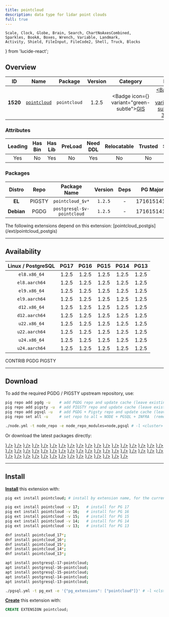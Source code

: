 ```yaml
---
title: pointcloud
description: data type for lidar point clouds
full: true
---
```


    Scale, Clock, Globe, Brain, Search, ChartNoAxesCombined,
    Sparkles, BookA, Boxes, Wrench, Variable, Landmark,
    Activity, Shield, FileInput, FileCode2, Shell, Truck, Blocks
} from 'lucide-react';

## Overview

| <TooltipIconButton tooltip="Extension unique identifier" side="top">ID</TooltipIconButton> | <TooltipIconButton tooltip="Extension name" side="top">Name</TooltipIconButton> | <TooltipIconButton tooltip="Package name for installation" side="top">Package</TooltipIconButton> | <TooltipIconButton tooltip="Latest available extension version" side="top">Version</TooltipIconButton> | <TooltipIconButton tooltip="Extension category" side="top">Category</TooltipIconButton> | <TooltipIconButton tooltip="Open source license" side="top">License</TooltipIconButton> | <TooltipIconButton tooltip="Programming language" side="top">Lang</TooltipIconButton> |
|:--------:|:--------:|:----------:|:--------------:|:---------------------------------------:|:------------------------------------------------------:|:----:|
| **1520** | [`pointcloud`](https://github.com/pgpointcloud/pointcloud) | `pointcloud` | 1.2.5 | <Badge icon={<Globe />} variant="green-subtle"><a href="/ext/gis" className="no-underline">GIS</a></Badge> | <a href="/ext/list/license#bsd-3-clause" className="no-underline"><Badge icon={<Scale />} variant="blue-subtle">BSD 3-Clause</Badge></a> | <a href="/ext/list/lang#c"><Badge icon={<FileCode2 />} variant="blue-subtle">C</Badge></a> |

### Attributes

| <TooltipIconButton tooltip="The Primary Leading extension in the Package" side="top">Leading</TooltipIconButton> | <TooltipIconButton tooltip="Contains binary utils" side="top">Has Bin</TooltipIconButton> | <TooltipIconButton tooltip="Contains .so shared library files" side="top">Has Lib</TooltipIconButton> | <TooltipIconButton tooltip="Requires preloading via shared_preload_libraries" side="top">PreLoad</TooltipIconButton> | <TooltipIconButton tooltip="Requires CREATE EXTENSION DDL command" side="top">Need DDL</TooltipIconButton> | <TooltipIconButton tooltip="Can be installed in any schema" side="top">Relocatable</TooltipIconButton> | <TooltipIconButton tooltip="Can be created by non-superuser" side="top">Trusted</TooltipIconButton> | <TooltipIconButton tooltip="Schemas used by this extension" side="top">Schemas</TooltipIconButton> |
|:-------:|:-------:|:-------:|:-------:|:--------:|:-----------:|:-------:|:-------:|
| Yes | No | Yes | No | Yes | No | No | - |

### Packages

| <TooltipIconButton tooltip="Linux distribution family, EL or Debian" side="top">Distro</TooltipIconButton> | <TooltipIconButton tooltip="Package repository" side="top">Repo</TooltipIconButton> | <TooltipIconButton tooltip="The RPM/DEB Package Name Pattern (replace $v with real pg major)" side="top">Package Name</TooltipIconButton> | <TooltipIconButton tooltip="Latest package version" side="top">Version</TooltipIconButton> | <TooltipIconButton tooltip="RPM/DEB Package dependencies" side="top">Deps</TooltipIconButton> | <TooltipIconButton tooltip="Available in these PostgreSQL Major Versions" side="top">PG Major</TooltipIconButton> |
|:----------:|:--------:|:------------------------:|:-----------:|:------------:|:------------------:|
|   **EL**   | <Badge variant="amber-subtle"><span className="font-bold">PIGSTY</span></Badge> | `pointcloud_$v*` | `1.2.5` | - | <Badge variant="green-subtle">17</Badge><Badge variant="green-subtle">16</Badge><Badge variant="green-subtle">15</Badge><Badge variant="green-subtle">14</Badge><Badge variant="green-subtle">13</Badge> |
| **Debian** | <Badge variant="blue-subtle"><span className="font-bold">PGDG</span></Badge> | `postgresql-$v-pointcloud` | `1.2.5` | - | <Badge variant="green-subtle">17</Badge><Badge variant="green-subtle">16</Badge><Badge variant="green-subtle">15</Badge><Badge variant="green-subtle">14</Badge><Badge variant="green-subtle">13</Badge> |


<Callout title="Dependent Extensions" type="info">
    The following extensions depend on this extension: [pointcloud_postgis](/ext/pointcloud_postgis)
</Callout>


------

## Availability

| <TooltipIconButton tooltip="Linux Distro Arch / PostgreSQL Major Version" side="top">Linux / PostgreSQL </TooltipIconButton> | **PG17** | **PG16** | **PG15** | **PG14** | **PG13** |
|:-----:|:-----:|:-----:|:-----:|:-----:|:-----:|
| `el8.x86_64` | <Badge variant="blue-subtle">1.2.5</Badge> | <Badge variant="blue-subtle">1.2.5</Badge> | <Badge variant="blue-subtle">1.2.5</Badge> | <Badge variant="blue-subtle">1.2.5</Badge> | <Badge variant="blue-subtle">1.2.5</Badge> |
| `el8.aarch64` | <Badge variant="blue-subtle">1.2.5</Badge> | <Badge variant="blue-subtle">1.2.5</Badge> | <Badge variant="blue-subtle">1.2.5</Badge> | <Badge variant="blue-subtle">1.2.5</Badge> | <Badge variant="blue-subtle">1.2.5</Badge> |
| `el9.x86_64` | <Badge variant="blue-subtle">1.2.5</Badge> | <Badge variant="blue-subtle">1.2.5</Badge> | <Badge variant="blue-subtle">1.2.5</Badge> | <Badge variant="blue-subtle">1.2.5</Badge> | <Badge variant="blue-subtle">1.2.5</Badge> |
| `el9.aarch64` | <Badge variant="blue-subtle">1.2.5</Badge> | <Badge variant="blue-subtle">1.2.5</Badge> | <Badge variant="blue-subtle">1.2.5</Badge> | <Badge variant="blue-subtle">1.2.5</Badge> | <Badge variant="blue-subtle">1.2.5</Badge> |
| `d12.x86_64` | <Badge variant="blue-subtle">1.2.5</Badge> | <Badge variant="blue-subtle">1.2.5</Badge> | <Badge variant="blue-subtle">1.2.5</Badge> | <Badge variant="blue-subtle">1.2.5</Badge> | <Badge variant="blue-subtle">1.2.5</Badge> |
| `d12.aarch64` | <Badge variant="blue-subtle">1.2.5</Badge> | <Badge variant="blue-subtle">1.2.5</Badge> | <Badge variant="blue-subtle">1.2.5</Badge> | <Badge variant="blue-subtle">1.2.5</Badge> | <Badge variant="blue-subtle">1.2.5</Badge> |
| `u22.x86_64` | <Badge variant="blue-subtle">1.2.5</Badge> | <Badge variant="blue-subtle">1.2.5</Badge> | <Badge variant="blue-subtle">1.2.5</Badge> | <Badge variant="blue-subtle">1.2.5</Badge> | <Badge variant="blue-subtle">1.2.5</Badge> |
| `u22.aarch64` | <Badge variant="blue-subtle">1.2.5</Badge> | <Badge variant="blue-subtle">1.2.5</Badge> | <Badge variant="blue-subtle">1.2.5</Badge> | <Badge variant="blue-subtle">1.2.5</Badge> | <Badge variant="blue-subtle">1.2.5</Badge> |
| `u24.x86_64` | <Badge variant="blue-subtle">1.2.5</Badge> | <Badge variant="blue-subtle">1.2.5</Badge> | <Badge variant="blue-subtle">1.2.5</Badge> | <Badge variant="blue-subtle">1.2.5</Badge> | <Badge variant="blue-subtle">1.2.5</Badge> |
| `u24.aarch64` | <Badge variant="blue-subtle">1.2.5</Badge> | <Badge variant="blue-subtle">1.2.5</Badge> | <Badge variant="blue-subtle">1.2.5</Badge> | <Badge variant="blue-subtle">1.2.5</Badge> | <Badge variant="blue-subtle">1.2.5</Badge> |

<Badge variant="green-subtle"><span className="font-black">CONTRIB</span></Badge> <Badge variant="blue-subtle"><span className="font-black">PGDG</span></Badge> <Badge variant="amber-subtle"><span className="font-black">PIGSTY</span></Badge>

------

## Download

To add the required PGDG / PIGSTY upstream repository, use:

```bash tab="pig"
pig repo add pgdg -u    # add PGDG repo and update cache (leave existing repos)
pig repo add pigsty -u  # add PIGSTY repo and update cache (leave existing repos)
pig repo add pgsql -u   # add PGDG + Pigsty repo and update cache (leave existing repos)
pig repo set all -u     # set repo to all = NODE + PGSQL + INFRA  (remove existing repos)
```
```bash tab="pigsty"
./node.yml -t node_repo -e node_repo_modules=node,pgsql # -l <cluster>
```

Or download the latest packages directly:

<Files>
    <Folder name="el8.x86_64">
        <a href="https://download.postgresql.org/pub/repos/yum/17/redhat/rhel-8-x86_64/pointcloud_17-1.2.5-2PGDG.rhel8.x86_64.rpm"><File name="pointcloud_17-1.2.5-2PGDG.rhel8.x86_64.rpm" icon={<Package className="text-emerald-500" />} /></a>
        <a href="https://download.postgresql.org/pub/repos/yum/16/redhat/rhel-8-x86_64/pointcloud_16-1.2.5-1PGDG.rhel8.x86_64.rpm"><File name="pointcloud_16-1.2.5-1PGDG.rhel8.x86_64.rpm" icon={<Package className="text-emerald-500" />} /></a>
        <a href="https://download.postgresql.org/pub/repos/yum/15/redhat/rhel-8-x86_64/pointcloud_15-1.2.5-1PGDG.rhel8.x86_64.rpm"><File name="pointcloud_15-1.2.5-1PGDG.rhel8.x86_64.rpm" icon={<Package className="text-emerald-500" />} /></a>
        <a href="https://download.postgresql.org/pub/repos/yum/14/redhat/rhel-8-x86_64/pointcloud_14-1.2.5-1PGDG.rhel8.x86_64.rpm"><File name="pointcloud_14-1.2.5-1PGDG.rhel8.x86_64.rpm" icon={<Package className="text-emerald-500" />} /></a>
        <a href="https://download.postgresql.org/pub/repos/yum/13/redhat/rhel-8-x86_64/pointcloud_13-1.2.5-1PGDG.rhel8.x86_64.rpm"><File name="pointcloud_13-1.2.5-1PGDG.rhel8.x86_64.rpm" icon={<Package className="text-emerald-500" />} /></a>
    </Folder>
    <Folder name="el8.aarch64">
        <a href="https://download.postgresql.org/pub/repos/yum/17/redhat/rhel-8-aarch64/pointcloud_17-1.2.5-2PGDG.rhel8.aarch64.rpm"><File name="pointcloud_17-1.2.5-2PGDG.rhel8.aarch64.rpm" icon={<Package className="text-orange-500" />} /></a>
        <a href="https://download.postgresql.org/pub/repos/yum/16/redhat/rhel-8-aarch64/pointcloud_16-1.2.5-1PGDG.rhel8.aarch64.rpm"><File name="pointcloud_16-1.2.5-1PGDG.rhel8.aarch64.rpm" icon={<Package className="text-orange-500" />} /></a>
        <a href="https://download.postgresql.org/pub/repos/yum/15/redhat/rhel-8-aarch64/pointcloud_15-1.2.5-1PGDG.rhel8.aarch64.rpm"><File name="pointcloud_15-1.2.5-1PGDG.rhel8.aarch64.rpm" icon={<Package className="text-orange-500" />} /></a>
        <a href="https://download.postgresql.org/pub/repos/yum/14/redhat/rhel-8-aarch64/pointcloud_14-1.2.5-1PGDG.rhel8.aarch64.rpm"><File name="pointcloud_14-1.2.5-1PGDG.rhel8.aarch64.rpm" icon={<Package className="text-orange-500" />} /></a>
        <a href="https://download.postgresql.org/pub/repos/yum/13/redhat/rhel-8-aarch64/pointcloud_13-1.2.5-1PGDG.rhel8.aarch64.rpm"><File name="pointcloud_13-1.2.5-1PGDG.rhel8.aarch64.rpm" icon={<Package className="text-orange-500" />} /></a>
    </Folder>
    <Folder name="el9.x86_64">
        <a href="https://download.postgresql.org/pub/repos/yum/17/redhat/rhel-9-x86_64/pointcloud_17-1.2.5-2PGDG.rhel9.x86_64.rpm"><File name="pointcloud_17-1.2.5-2PGDG.rhel9.x86_64.rpm" icon={<Package className="text-emerald-500" />} /></a>
        <a href="https://download.postgresql.org/pub/repos/yum/16/redhat/rhel-9-x86_64/pointcloud_16-1.2.5-1PGDG.rhel9.x86_64.rpm"><File name="pointcloud_16-1.2.5-1PGDG.rhel9.x86_64.rpm" icon={<Package className="text-emerald-500" />} /></a>
        <a href="https://download.postgresql.org/pub/repos/yum/15/redhat/rhel-9-x86_64/pointcloud_15-1.2.5-1PGDG.rhel9.x86_64.rpm"><File name="pointcloud_15-1.2.5-1PGDG.rhel9.x86_64.rpm" icon={<Package className="text-emerald-500" />} /></a>
        <a href="https://download.postgresql.org/pub/repos/yum/14/redhat/rhel-9-x86_64/pointcloud_14-1.2.5-1PGDG.rhel9.x86_64.rpm"><File name="pointcloud_14-1.2.5-1PGDG.rhel9.x86_64.rpm" icon={<Package className="text-emerald-500" />} /></a>
        <a href="https://download.postgresql.org/pub/repos/yum/13/redhat/rhel-9-x86_64/pointcloud_13-1.2.5-1PGDG.rhel9.x86_64.rpm"><File name="pointcloud_13-1.2.5-1PGDG.rhel9.x86_64.rpm" icon={<Package className="text-emerald-500" />} /></a>
    </Folder>
    <Folder name="el9.aarch64">
        <a href="https://download.postgresql.org/pub/repos/yum/17/redhat/rhel-9-aarch64/pointcloud_17-1.2.5-2PGDG.rhel9.aarch64.rpm"><File name="pointcloud_17-1.2.5-2PGDG.rhel9.aarch64.rpm" icon={<Package className="text-orange-500" />} /></a>
        <a href="https://download.postgresql.org/pub/repos/yum/16/redhat/rhel-9-aarch64/pointcloud_16-1.2.5-1PGDG.rhel9.aarch64.rpm"><File name="pointcloud_16-1.2.5-1PGDG.rhel9.aarch64.rpm" icon={<Package className="text-orange-500" />} /></a>
        <a href="https://download.postgresql.org/pub/repos/yum/15/redhat/rhel-9-aarch64/pointcloud_15-1.2.5-1PGDG.rhel9.aarch64.rpm"><File name="pointcloud_15-1.2.5-1PGDG.rhel9.aarch64.rpm" icon={<Package className="text-orange-500" />} /></a>
        <a href="https://download.postgresql.org/pub/repos/yum/14/redhat/rhel-9-aarch64/pointcloud_14-1.2.5-1PGDG.rhel9.aarch64.rpm"><File name="pointcloud_14-1.2.5-1PGDG.rhel9.aarch64.rpm" icon={<Package className="text-orange-500" />} /></a>
        <a href="https://download.postgresql.org/pub/repos/yum/13/redhat/rhel-9-aarch64/pointcloud_13-1.2.5-1PGDG.rhel9.aarch64.rpm"><File name="pointcloud_13-1.2.5-1PGDG.rhel9.aarch64.rpm" icon={<Package className="text-orange-500" />} /></a>
    </Folder>
    <Folder name="d12.x86_64">
        <a href="https://apt.postgresql.org/pub/repos/apt/pool/main/p/pgpointcloud/postgresql-17-pointcloud_1.2.5-2.pgdg120+1_arm64.deb"><File name="postgresql-17-pointcloud_1.2.5-2.pgdg120+1_arm64.deb" icon={<Box className="text-emerald-500" />} /></a>
        <a href="https://apt.postgresql.org/pub/repos/apt/pool/main/p/pgpointcloud/postgresql-16-pointcloud_1.2.5-2.pgdg120+1_arm64.deb"><File name="postgresql-16-pointcloud_1.2.5-2.pgdg120+1_arm64.deb" icon={<Box className="text-emerald-500" />} /></a>
        <a href="https://apt.postgresql.org/pub/repos/apt/pool/main/p/pgpointcloud/postgresql-15-pointcloud_1.2.5-2.pgdg120+1_arm64.deb"><File name="postgresql-15-pointcloud_1.2.5-2.pgdg120+1_arm64.deb" icon={<Box className="text-emerald-500" />} /></a>
        <a href="https://apt.postgresql.org/pub/repos/apt/pool/main/p/pgpointcloud/postgresql-14-pointcloud_1.2.5-2.pgdg120+1_arm64.deb"><File name="postgresql-14-pointcloud_1.2.5-2.pgdg120+1_arm64.deb" icon={<Box className="text-emerald-500" />} /></a>
        <a href="https://apt.postgresql.org/pub/repos/apt/pool/main/p/pgpointcloud/postgresql-13-pointcloud_1.2.5-2.pgdg120+1_arm64.deb"><File name="postgresql-13-pointcloud_1.2.5-2.pgdg120+1_arm64.deb" icon={<Box className="text-emerald-500" />} /></a>
    </Folder>
    <Folder name="d12.aarch64">
        <a href="https://apt.postgresql.org/pub/repos/apt/pool/main/p/pgpointcloud/postgresql-17-pointcloud_1.2.5-2.pgdg120+1_amd64.deb"><File name="postgresql-17-pointcloud_1.2.5-2.pgdg120+1_amd64.deb" icon={<Box className="text-orange-500" />} /></a>
        <a href="https://apt.postgresql.org/pub/repos/apt/pool/main/p/pgpointcloud/postgresql-16-pointcloud_1.2.5-2.pgdg120+1_amd64.deb"><File name="postgresql-16-pointcloud_1.2.5-2.pgdg120+1_amd64.deb" icon={<Box className="text-orange-500" />} /></a>
        <a href="https://apt.postgresql.org/pub/repos/apt/pool/main/p/pgpointcloud/postgresql-15-pointcloud_1.2.5-2.pgdg120+1_amd64.deb"><File name="postgresql-15-pointcloud_1.2.5-2.pgdg120+1_amd64.deb" icon={<Box className="text-orange-500" />} /></a>
        <a href="https://apt.postgresql.org/pub/repos/apt/pool/main/p/pgpointcloud/postgresql-14-pointcloud_1.2.5-2.pgdg120+1_amd64.deb"><File name="postgresql-14-pointcloud_1.2.5-2.pgdg120+1_amd64.deb" icon={<Box className="text-orange-500" />} /></a>
        <a href="https://apt.postgresql.org/pub/repos/apt/pool/main/p/pgpointcloud/postgresql-13-pointcloud_1.2.5-2.pgdg120+1_amd64.deb"><File name="postgresql-13-pointcloud_1.2.5-2.pgdg120+1_amd64.deb" icon={<Box className="text-orange-500" />} /></a>
    </Folder>
    <Folder name="u22.x86_64">
        <a href="https://apt.postgresql.org/pub/repos/apt/pool/main/p/pgpointcloud/postgresql-17-pointcloud_1.2.5-2.pgdg22.04+1_amd64.deb"><File name="postgresql-17-pointcloud_1.2.5-2.pgdg22.04+1_amd64.deb" icon={<Box className="text-emerald-500" />} /></a>
        <a href="https://apt.postgresql.org/pub/repos/apt/pool/main/p/pgpointcloud/postgresql-16-pointcloud_1.2.5-2.pgdg22.04+1_amd64.deb"><File name="postgresql-16-pointcloud_1.2.5-2.pgdg22.04+1_amd64.deb" icon={<Box className="text-emerald-500" />} /></a>
        <a href="https://apt.postgresql.org/pub/repos/apt/pool/main/p/pgpointcloud/postgresql-15-pointcloud_1.2.5-2.pgdg22.04+1_amd64.deb"><File name="postgresql-15-pointcloud_1.2.5-2.pgdg22.04+1_amd64.deb" icon={<Box className="text-emerald-500" />} /></a>
        <a href="https://apt.postgresql.org/pub/repos/apt/pool/main/p/pgpointcloud/postgresql-14-pointcloud_1.2.5-2.pgdg22.04+1_amd64.deb"><File name="postgresql-14-pointcloud_1.2.5-2.pgdg22.04+1_amd64.deb" icon={<Box className="text-emerald-500" />} /></a>
        <a href="https://apt.postgresql.org/pub/repos/apt/pool/main/p/pgpointcloud/postgresql-13-pointcloud_1.2.5-2.pgdg22.04+1_amd64.deb"><File name="postgresql-13-pointcloud_1.2.5-2.pgdg22.04+1_amd64.deb" icon={<Box className="text-emerald-500" />} /></a>
    </Folder>
    <Folder name="u22.aarch64">
        <a href="https://apt.postgresql.org/pub/repos/apt/pool/main/p/pgpointcloud/postgresql-17-pointcloud_1.2.5-2.pgdg22.04+1_arm64.deb"><File name="postgresql-17-pointcloud_1.2.5-2.pgdg22.04+1_arm64.deb" icon={<Box className="text-orange-500" />} /></a>
        <a href="https://apt.postgresql.org/pub/repos/apt/pool/main/p/pgpointcloud/postgresql-16-pointcloud_1.2.5-2.pgdg22.04+1_arm64.deb"><File name="postgresql-16-pointcloud_1.2.5-2.pgdg22.04+1_arm64.deb" icon={<Box className="text-orange-500" />} /></a>
        <a href="https://apt.postgresql.org/pub/repos/apt/pool/main/p/pgpointcloud/postgresql-15-pointcloud_1.2.5-2.pgdg22.04+1_arm64.deb"><File name="postgresql-15-pointcloud_1.2.5-2.pgdg22.04+1_arm64.deb" icon={<Box className="text-orange-500" />} /></a>
        <a href="https://apt.postgresql.org/pub/repos/apt/pool/main/p/pgpointcloud/postgresql-14-pointcloud_1.2.5-2.pgdg22.04+1_arm64.deb"><File name="postgresql-14-pointcloud_1.2.5-2.pgdg22.04+1_arm64.deb" icon={<Box className="text-orange-500" />} /></a>
        <a href="https://apt.postgresql.org/pub/repos/apt/pool/main/p/pgpointcloud/postgresql-13-pointcloud_1.2.5-2.pgdg22.04+1_arm64.deb"><File name="postgresql-13-pointcloud_1.2.5-2.pgdg22.04+1_arm64.deb" icon={<Box className="text-orange-500" />} /></a>
    </Folder>
    <Folder name="u24.x86_64">
        <a href="https://apt.postgresql.org/pub/repos/apt/pool/main/p/pgpointcloud/postgresql-17-pointcloud_1.2.5-2.pgdg24.04+1_amd64.deb"><File name="postgresql-17-pointcloud_1.2.5-2.pgdg24.04+1_amd64.deb" icon={<Box className="text-emerald-500" />} /></a>
        <a href="https://apt.postgresql.org/pub/repos/apt/pool/main/p/pgpointcloud/postgresql-16-pointcloud_1.2.5-2.pgdg24.04+1_amd64.deb"><File name="postgresql-16-pointcloud_1.2.5-2.pgdg24.04+1_amd64.deb" icon={<Box className="text-emerald-500" />} /></a>
        <a href="https://apt.postgresql.org/pub/repos/apt/pool/main/p/pgpointcloud/postgresql-15-pointcloud_1.2.5-2.pgdg24.04+1_amd64.deb"><File name="postgresql-15-pointcloud_1.2.5-2.pgdg24.04+1_amd64.deb" icon={<Box className="text-emerald-500" />} /></a>
        <a href="https://apt.postgresql.org/pub/repos/apt/pool/main/p/pgpointcloud/postgresql-14-pointcloud_1.2.5-2.pgdg24.04+1_amd64.deb"><File name="postgresql-14-pointcloud_1.2.5-2.pgdg24.04+1_amd64.deb" icon={<Box className="text-emerald-500" />} /></a>
        <a href="https://apt.postgresql.org/pub/repos/apt/pool/main/p/pgpointcloud/postgresql-13-pointcloud_1.2.5-2.pgdg24.04+1_amd64.deb"><File name="postgresql-13-pointcloud_1.2.5-2.pgdg24.04+1_amd64.deb" icon={<Box className="text-emerald-500" />} /></a>
    </Folder>
    <Folder name="u24.aarch64">
        <a href="https://apt.postgresql.org/pub/repos/apt/pool/main/p/pgpointcloud/postgresql-17-pointcloud_1.2.5-2.pgdg24.04+1_arm64.deb"><File name="postgresql-17-pointcloud_1.2.5-2.pgdg24.04+1_arm64.deb" icon={<Box className="text-orange-500" />} /></a>
        <a href="https://apt.postgresql.org/pub/repos/apt/pool/main/p/pgpointcloud/postgresql-16-pointcloud_1.2.5-2.pgdg24.04+1_arm64.deb"><File name="postgresql-16-pointcloud_1.2.5-2.pgdg24.04+1_arm64.deb" icon={<Box className="text-orange-500" />} /></a>
        <a href="https://apt.postgresql.org/pub/repos/apt/pool/main/p/pgpointcloud/postgresql-15-pointcloud_1.2.5-2.pgdg24.04+1_arm64.deb"><File name="postgresql-15-pointcloud_1.2.5-2.pgdg24.04+1_arm64.deb" icon={<Box className="text-orange-500" />} /></a>
        <a href="https://apt.postgresql.org/pub/repos/apt/pool/main/p/pgpointcloud/postgresql-14-pointcloud_1.2.5-2.pgdg24.04+1_arm64.deb"><File name="postgresql-14-pointcloud_1.2.5-2.pgdg24.04+1_arm64.deb" icon={<Box className="text-orange-500" />} /></a>
        <a href="https://apt.postgresql.org/pub/repos/apt/pool/main/p/pgpointcloud/postgresql-13-pointcloud_1.2.5-2.pgdg24.04+1_arm64.deb"><File name="postgresql-13-pointcloud_1.2.5-2.pgdg24.04+1_arm64.deb" icon={<Box className="text-orange-500" />} /></a>
    </Folder>
</Files>

------

## Install

[**Install**](/docs/pgsql/extension/install) this extension with:

```bash tab="pig"
pig ext install pointcloud; # install by extension name, for the current active PG version

pig ext install pointcloud -v 17;   # install for PG 17
pig ext install pointcloud -v 16;   # install for PG 16
pig ext install pointcloud -v 15;   # install for PG 15
pig ext install pointcloud -v 14;   # install for PG 14
pig ext install pointcloud -v 13;   # install for PG 13
```
```bash tab="yum" 
dnf install pointcloud_17*;
dnf install pointcloud_16*;
dnf install pointcloud_15*;
dnf install pointcloud_14*;
dnf install pointcloud_13*;
```
```bash tab="apt" 
apt install postgresql-17-pointcloud;
apt install postgresql-16-pointcloud;
apt install postgresql-15-pointcloud;
apt install postgresql-14-pointcloud;
apt install postgresql-13-pointcloud;
```
```bash tab="ansible"
./pgsql.yml -t pg_ext -e '{"pg_extensions": ["pointcloud"]}' # -l <cls>
```

[**Create**](/docs/pgsql/extension/create) this extension with:

```sql
CREATE EXTENSION pointcloud;
```


